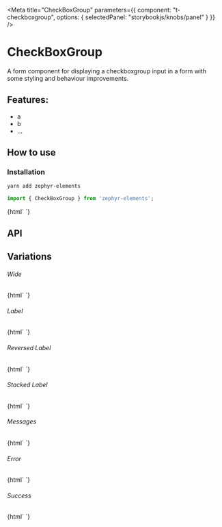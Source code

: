 

<Meta 
  title="CheckBoxGroup"
  parameters={{
    component: "t-checkboxgroup",
    options: { selectedPanel: "storybookjs/knobs/panel" }
  }}
/>

# CheckBoxGroup 

A form component for displaying a checkboxgroup input in a form with some styling and behaviour improvements.

## Features:

- a
- b
- ...

## How to use

### Installation

```bash
yarn add zephyr-elements
```

```js
import { CheckBoxGroup } from 'zephyr-elements';
```

<Preview withToolbar>
  <Story name="Simple">
    {html`
      <t-checkboxgroup id="simple" .options=${[{label: 'Apple', value: 'apple'},{label: 'Banana', value: 'banana'},{label: 'Orange', value: 'orange'}]}></t-checkboxgroup>
    `}
  </Story>
</Preview>

## API

<Props of="t-checkboxgroup" />

## Variations

###### Wide

<Story name="Wide">
  {html`
    <t-checkboxgroup id="wide" wide></t-checkboxgroup>
  `}
</Story>

###### Label

<Story name="Label">
  {html`
    <t-checkboxgroup id="label" label="Name"></t-checkboxgroup>
  `}
</Story>

###### Reversed Label 

<Story name="Reversed Label">
  {html`
    <t-checkboxgroup id="label" label="Name" reversed></t-checkboxgroup>
  `}
</Story>

###### Stacked Label

<Story name="Stacked Label">
  {html`
    <t-checkboxgroup id="stacked-label" label="Name" .inline=${false}></t-checkboxgroup>
  `}
</Story>


###### Messages

<Story name="Messages">
  {html`
    <t-checkboxgroup id="messages" label="Name" .messages=${['This is a message']}></t-checkboxgroup>
  `}
</Story>

###### Error

<Story name="Error">
  {html`
    <t-checkboxgroup id="error" label="Name" status="error" .checked=${true}></t-checkboxgroup>
  `}
</Story>

###### Success 

<Story name="Success">
  {html`
    <t-checkboxgroup id="success" label="Name" status="success" .checked=${true}></t-checkboxgroup>
  `}
</Story>



